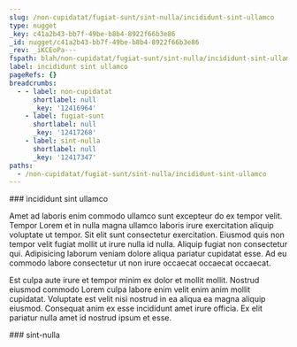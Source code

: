 ```yaml
---
slug: /non-cupidatat/fugiat-sunt/sint-nulla/incididunt-sint-ullamco
type: nugget
_key: c41a2b43-bb7f-49be-b8b4-8922f66b3e86
_id: nugget/c41a2b43-bb7f-49be-b8b4-8922f66b3e86
_rev: _iKCEoPa---
fspath: blah/non-cupidatat/fugiat-sunt/sint-nulla/incididunt-sint-ullamco.md
label: incididunt sint ullamco
pageRefs: {}
breadcrumbs:
  - - label: non-cupidatat
      shortlabel: null
      _key: '12416964'
    - label: fugiat-sunt
      shortlabel: null
      _key: '12417268'
    - label: sint-nulla
      shortlabel: null
      _key: '12417347'
paths:
  - /non-cupidatat/fugiat-sunt/sint-nulla/incididunt-sint-ullamco
---
```


<NuggetArea>
<Nugget slug="/non-cupidatat/fugiat-sunt/sint-nulla/incididunt-sint-ullamco" type="nugget" _key="c41a2b43-bb7f-49be-b8b4-8922f66b3e86" _id="nugget/c41a2b43-bb7f-49be-b8b4-8922f66b3e86" _rev="_iKCEoPa---" fspath="blah/non-cupidatat/fugiat-sunt/sint-nulla/incididunt-sint-ullamco.md" label="incididunt sint ullamco" paths="/non-cupidatat/fugiat-sunt/sint-nulla/incididunt-sint-ullamco">
<NuggetBody>
### incididunt sint ullamco

Amet ad laboris enim commodo ullamco sunt excepteur do ex tempor velit. Tempor Lorem et in nulla magna ullamco laboris irure exercitation aliquip voluptate ut tempor. Sit elit sunt consectetur exercitation. Eiusmod quis non tempor velit fugiat mollit ut irure nulla id nulla. Aliquip fugiat non consectetur qui. Adipisicing laborum veniam dolore aliqua pariatur cupidatat esse. Ad eu commodo labore consectetur ut non irure occaecat occaecat occaecat.

Est culpa aute irure et tempor minim ex dolor et mollit mollit. Nostrud eiusmod commodo Lorem culpa labore enim velit enim anim mollit cupidatat. Voluptate est velit nisi nostrud in ea aliqua ea magna aliquip eiusmod. Consequat anim ex esse incididunt amet irure officia. Ex elit pariatur nulla amet id nostrud ipsum et esse.

</NuggetBody>
<Breadcrumbs>
<Crumbs>
<Crumb _key="12416964" label="non-cupidatat" /><Crumb _key="12417268" label="fugiat-sunt" /><Crumb _key="12417347" label="sint-nulla" />
</Crumbs>
</Breadcrumbs>
</Nugget>

<NuggetsInbound>
</NuggetsInbound>
<NuggetsOutbound>
</NuggetsOutbound>
</NuggetArea>
<PassagesInbound>
<Passage direction="inbound" type="passage" _key="12417347" _id="passage/12417347" _rev="_iKCEoPW---" label="sint-nulla" passage="sint-nulla" fspath="blah/non-cupidatat/fugiat-sunt/sint-nulla" paths="/non-cupidatat/fugiat-sunt/sint-nulla" slug="/non-cupidatat/fugiat-sunt/sint-nulla">
<NuggetBody>
### sint-nulla

</NuggetBody>
<Breadcrumbs>
<Crumbs>
<Crumb _key="12416964" label="non-cupidatat" /><Crumb _key="12417268" label="fugiat-sunt" />
</Crumbs>
</Breadcrumbs>
</Passage>

</PassagesInbound>
<PassagesOutbound>
</PassagesOutbound>